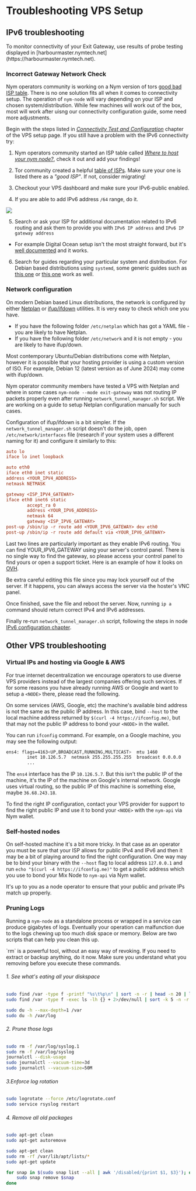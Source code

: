 
# Troubleshooting VPS Setup

<VarInfo/>

## IPv6 troubleshooting

<Callout type="info" emoji="ℹ️">
To monitor connectivity of your Exit Gateway, use results of probe testing displayed in [harbourmaster.nymtech.net](https://harbourmaster.nymtech.net).
</Callout>

### Incorrect Gateway Network Check

Nym operators community is working on a Nym version of tors [good bad ISP table](https://community.torproject.org/relay/community-resources/good-bad-isps/). There is no one solution fits all when it comes to connectivity setup. The operation of `nym-node` will vary depending on your ISP and chosen system/distribution.  While few machines will work out of the box, most will work after uisng our connectivity configuration guide, some need more adjustments.

Begin with the steps listed in [*Connectivity Test and Configuration*](../nodes/preliminary-steps/vps-setup.mdx#connectivity-test-and-configuration) chapter of the VPS setup page. If you still have a problem with the IPv6 connectivity try:

<Steps>

1. Nym operators community started an ISP table called [*Where to host your nym node?*](../community-counsel/isp-list.mdx), check it out and add your findings!

2. Tor community created a helpful [table of ISPs](https://community.torproject.org/relay/community-resources/good-bad-isps/). Make sure your one is listed there as a *"good ISP"*. If not, consider migrating!

3. Checkout your VPS dashboard and make sure your IPv6-public enabled.

4. If you are able to add IPv6 address `/64` range, do it.

![](/images/operators/ipv6_64.png)

5. Search or ask your ISP for additional documentation related to IPv6 routing and ask them to provide you with `IPv6 IP address` and `IPv6 IP gateway address`
- For example Digital Ocean setup isn't the most straight forward, but it's [well documented](https://docs.digitalocean.com/products/networking/ipv6/how-to/enable/#on-existing-droplets) and it works.

6. Search for guides regarding your particular system and distribution. For Debian based distributions using `systemd`, some generic guides such as [this one](https://cloudzy.com/blog/configure-ipv6-on-ubuntu/) or [this one](https://help.ovhcloud.com/csm/en-ie-vps-configuring-ipv6?id=kb_article_view&sysparm_article=KB0047567) work as well.

</Steps>

### Network configuration

On modern Debian based Linux distributions, the network is configured by either [Netplan](https://netplan.io/) or [ifup/ifdown](https://manpages.debian.org/testing/ifupdown/ifup.8.en.html) utilities. It is very easy to check which one you have.

- If you have the following folder `/etc/netplan` which has got a YAML file - you are likely to have Netplan.
- If you have the following folder `/etc/network` and it is not empty - you are likely to have ifup/down.

Most contemporary Ubuntu/Debian distributions come with Netplan, however it is possible that your hosting provider is using a custom version of ISO. For example, Debian 12 (latest version as of June 2024) may come with ifup/down.

Nym operator community members have tested a VPS with Netplan and where in some cases `nym-node --mode exit-gateway` was not routing IP packets properly even after running `network_tunnel_manager.sh` script. We are working on a guide to setup Netplan configuration manually for such cases.

Configuration of ifup/ifdown is a bit simpler. If the `network_tunnel_manager.sh` script doesn't do the job, open `/etc/network/interfaces` file (research if your system uses a different naming for it) and configure it similarly to this:

```ini
auto lo
iface lo inet loopback

auto eth0
iface eth0 inet static
address <YOUR_IPV4_ADDRESS>
netmask NETMASK

gateway <ISP_IPV4_GATEWAY>
iface eth0 inet6 static
        accept_ra 0
        address <YOUR_IPV6_ADDRESS>
        netmask 64
        gateway <ISP_IPV6_GATEWAY>
post-up /sbin/ip -r route add <YOUR_IPV6_GATEWAY> dev eth0
post-up /sbin/ip -r route add default via <YOUR_IPV6_GATEWAY>
```
Last two lines are particularly important as they enable IPv6 routing. You can find YOUR_IPV6_GATEWAY using your server's control panel. There is no single way to find the gateway, so please access your control panel to find yours or open a support ticket. Here is an example of how it looks on [OVH](https://help.ovhcloud.com/csm/en-ie-vps-configuring-ipv6?id=kb_article_view&sysparm_article=KB0047567).

<Callout type="danger" emoji="⚠️">
Be extra careful editing this file since you may lock yourself out of the server. If it happens, you can always access the server via the hoster's VNC panel.
</Callout>

Once finished, save the file and reboot the server. Now, running `ip a` command should return correct IPv4 and IPv6 addresses.

Finally re-run `network_tunnel_manager.sh` script, following the steps in node [IPv6 configuration chapter](../nodes/nym-node/configuration.mdx#ipv6-configuration).

## Other VPS troubleshooting

### Virtual IPs and hosting via Google & AWS

For true internet decentralization we encourage operators to use diverse VPS providers instead of the largest companies offering such services. If for some reasons you have already running AWS or Google and want to setup a `<NODE>` there, please read the following.

On some services (AWS, Google, etc) the machine's available bind address is not the same as the public IP address. In this case, bind `--host` to the local machine address returned by `$(curl -4 https://ifconfig.me)`, but that may not the public IP address to bond your `<NODE>` in the wallet.

You can run `ifconfig` command. For example, on a Google machine, you may see the following output:

```sh
ens4: flags=4163<UP,BROADCAST,RUNNING,MULTICAST>  mtu 1460
        inet 10.126.5.7  netmask 255.255.255.255  broadcast 0.0.0.0
        ...
```

The `ens4` interface has the IP `10.126.5.7`. But this isn't the public IP of the machine, it's the IP of the machine on Google's internal network. Google uses virtual routing, so the public IP of this machine is something else, maybe `36.68.243.18`.

To find the right IP configuration, contact your VPS provider for support to find the right public IP and use it to bond your `<NODE>` with the `nym-api` via Nym wallet.

### Self-hosted nodes

On self-hosted machine it's a bit more tricky. In that case as an operator you must be sure that your ISP allows for public IPv4 and IPv6 and then it may be a bit of playing around to find the right configuration. One way may be to bind your binary with the `--host` flag to local address `127.0.0.1` and run `echo "$(curl -4 https://ifconfig.me)"` to get a public address which you use to bond your Mix Node to `nym-api` via Nym wallet.

It's up to you as a node operator to ensure that your public and private IPs match up properly.

### Pruning Logs

Running a `nym-node` as a standalone process or wrapped in a service can produce gigabytes of logs. Eventually your operation can malfunction due to the logs chewing up too much disk space or memory. Below are two scripts that can help you clean this up.

<Callout type="danger" emoji="⚠️">
`rm` is a powerful tool, without an easy way of revoking. If you need to extract or backup anything, do it now. Make sure you understand what you removing before you execute these commands.
</Callout>


<Steps>

###### 1. See what's eating all your diskspace

```sh
sudo find /var -type f -printf "%s\t%p\n" | sort -n -r | head -n 20 | ls -lh
sudo find /var -type f -exec ls -lh {} + 2>/dev/null | sort -k 5 -n -r | head -n 20

sudo du -h --max-depth=1 /var
sudo du -h /var/log
```
###### 2. Prune those logs
```sh
sudo rm -f /var/log/syslog.1
sudo rm -f /var/log/syslog
journalctl --disk-usage
sudo journalctl --vacuum-time=3d
sudo journalctl --vacuum-size=50M
```

###### 3.Enforce log rotation
```sh
sudo logrotate --force /etc/logrotate.conf
sudo service rsyslog restart
```

###### 4. Remove all old packages
```sh
sudo apt-get clean
sudo apt-get autoremove

sudo apt-get clean
sudo rm -rf /var/lib/apt/lists/*
sudo apt-get update

for snap in $(sudo snap list --all | awk '/disabled/{print $1, $3}'); do
    sudo snap remove $snap
done
```

</Steps>
